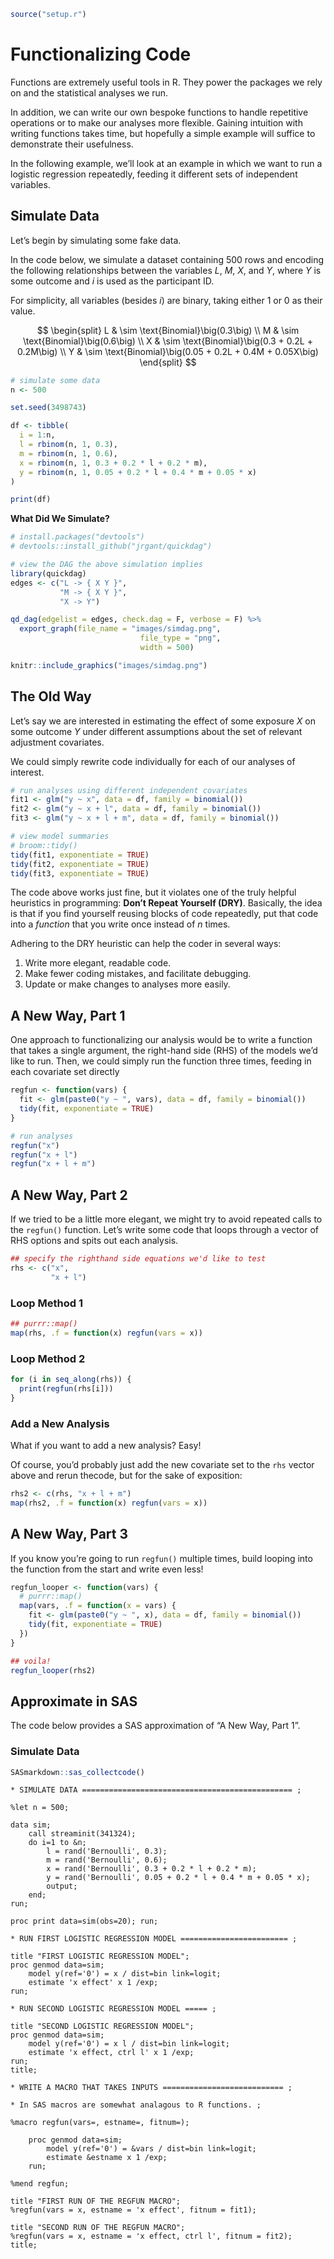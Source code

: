 ```r
source("setup.r")
```

# Functionalizing Code

Functions are extremely useful tools in R. They power the packages we rely on and the statistical analyses we run.

In addition, we can write our own bespoke functions to handle repetitive operations or to make our analyses more flexible. Gaining intuition with writing functions takes time, but hopefully a simple example will suffice to demonstrate their usefulness.

In the following example, we'll look at an example in which we want to run a logistic regression repeatedly, feeding it different sets of independent variables.

## Simulate Data

Let's begin by simulating some fake data.

In the code below, we simulate a dataset containing 500 rows and encoding the following relationships between the variables *L*, *M*, *X*, and *Y*, where *Y* is some outcome and *i* is used as the participant ID.

For simplicity, all variables (besides *i*) are binary, taking either 1 or 0 as their value.

$$
\begin{split}
	L & \sim \text{Binomial}\big(0.3\big) \\
	M & \sim \text{Binomial}\big(0.6\big) \\
	X & \sim \text{Binomial}\big(0.3 + 0.2L + 0.2M\big) \\
	Y & \sim \text{Binomial}\big(0.05 + 0.2L + 0.4M + 0.05X\big)
\end{split}
$$

```r
# simulate some data
n <- 500

set.seed(3498743)

df <- tibble(
  i = 1:n,
  l = rbinom(n, 1, 0.3),
  m = rbinom(n, 1, 0.6),
  x = rbinom(n, 1, 0.3 + 0.2 * l + 0.2 * m),
  y = rbinom(n, 1, 0.05 + 0.2 * l + 0.4 * m + 0.05 * x)
)

print(df)
```

<span class="marginnote">**What Did We Simulate?**</span>

```r
# install.packages("devtools")
# devtools::install_github("jrgant/quickdag")

# view the DAG the above simulation implies
library(quickdag)
edges <- c("L -> { X Y }",
           "M -> { X Y }",
           "X -> Y")

qd_dag(edgelist = edges, check.dag = F, verbose = F) %>%
  export_graph(file_name = "images/simdag.png",
							 file_type = "png",
						 	 width = 500)

knitr::include_graphics("images/simdag.png")
```

## The Old Way

Let's say we are interested in estimating the effect of some exposure *X* on some outcome *Y* under different assumptions about the set of relevant adjustment covariates.

We could simply rewrite code individually for each of our analyses of interest.

```r
# run analyses using different independent covariates
fit1 <- glm("y ~ x", data = df, family = binomial())
fit2 <- glm("y ~ x + l", data = df, family = binomial())
fit3 <- glm("y ~ x + l + m", data = df, family = binomial())

# view model summaries
# broom::tidy()
tidy(fit1, exponentiate = TRUE)
tidy(fit2, exponentiate = TRUE)
tidy(fit3, exponentiate = TRUE)
```

The code above works just fine, but it violates one of the truly helpful heuristics in programming: **Don't Repeat Yourself (DRY)**. Basically, the idea is that if you find yourself reusing blocks of code repeatedly, put that code into a _function_ that you write once instead of *n* times.

Adhering to the DRY heuristic can help the coder in several ways:

1. Write more elegant, readable code.
2. Make fewer coding mistakes, and facilitate debugging.
3. Update or make changes to analyses more easily.


## A New Way, Part 1

One approach to functionalizing our analysis would be to write a function that takes a single argument, the right-hand side (RHS) of the models we'd like to run. Then, we could simply run the function three times, feeding in each covariate set directly


```r

regfun <- function(vars) {
  fit <- glm(paste0("y ~ ", vars), data = df, family = binomial())
  tidy(fit, exponentiate = TRUE)
}

# run analyses
regfun("x")
regfun("x + l")
regfun("x + l + m")

```

## A New Way, Part 2

If we tried to be a little more elegant, we might try to avoid repeated calls to the `regfun()` function. Let's write some code that loops through a vector of RHS options and spits out each analysis.

```r
## specify the righthand side equations we'd like to test
rhs <- c("x",
         "x + l")
```

### Loop Method 1

```r
## purrr::map()
map(rhs, .f = function(x) regfun(vars = x))
```

### Loop Method 2

```r
for (i in seq_along(rhs)) {
  print(regfun(rhs[i]))
}
```

### Add a New Analysis

What if you want to add a new analysis? Easy!

Of course, you'd probably just add the new covariate set to the `rhs` vector above and rerun thecode, but for the sake of exposition:

```r
rhs2 <- c(rhs, "x + l + m")
map(rhs2, .f = function(x) regfun(vars = x))

```


## A New Way, Part 3

If you know you're going to run `regfun()` multiple times, build looping into the function from the start and write even less!

```r

regfun_looper <- function(vars) {
  # purrr::map()
  map(vars, .f = function(x = vars) {
    fit <- glm(paste0("y ~ ", x), data = df, family = binomial())
    tidy(fit, exponentiate = TRUE)
  })
}

## voila!
regfun_looper(rhs2)

```


## Approximate in SAS

The code below provides a SAS approximation of "A New Way, Part 1".

### Simulate Data

```r
SASmarkdown::sas_collectcode()
```

```sas

* SIMULATE DATA =============================================== ;

%let n = 500;

data sim;
	call streaminit(341324);
	do i=1 to &n;
		l = rand('Bernoulli', 0.3);
		m = rand('Bernoulli', 0.6);
		x = rand('Bernoulli', 0.3 + 0.2 * l + 0.2 * m);
		y = rand('Bernoulli', 0.05 + 0.2 * l + 0.4 * m + 0.05 * x);
		output;
	end;
run;

proc print data=sim(obs=20); run;

* RUN FIRST LOGISTIC REGRESSION MODEL ======================== ;

title "FIRST LOGISTIC REGRESSION MODEL";
proc genmod data=sim;
	model y(ref='0') = x / dist=bin link=logit;
	estimate 'x effect' x 1 /exp;
run;

* RUN SECOND LOGISTIC REGRESSION MODEL ===== ;

title "SECOND LOGISTIC REGRESSION MODEL";
proc genmod data=sim;
	model y(ref='0') = x l / dist=bin link=logit;
	estimate 'x effect, ctrl l' x 1 /exp;
run;
title;

* WRITE A MACRO THAT TAKES INPUTS =========================== ;

* In SAS macros are somewhat analagous to R functions. ;

%macro regfun(vars=, estname=, fitnum=);

	proc genmod data=sim;
		model y(ref='0') = &vars / dist=bin link=logit;
		estimate &estname x 1 /exp;
	run;

%mend regfun;

title "FIRST RUN OF THE REGFUN MACRO";
%regfun(vars = x, estname = 'x effect', fitnum = fit1);

title "SECOND RUN OF THE REGFUN MACRO";
%regfun(vars = x, estname = 'x effect, ctrl l', fitnum = fit2);
title;
```

